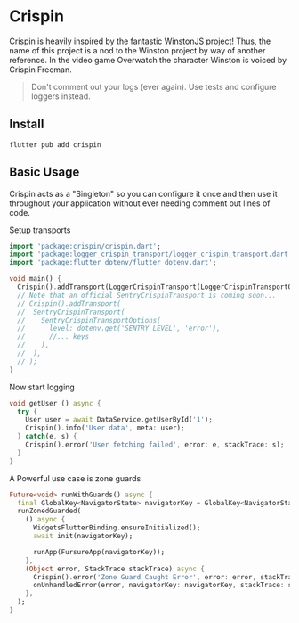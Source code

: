 # Crispin
Crispin is heavily inspired by the fantastic [WinstonJS](https://github.com/winstonjs/winston) project!
Thus, the name of this project is a nod to the Winston project by way of another reference.
In the video game Overwatch the character Winston is voiced by Crispin Freeman.

> Don't comment out your logs (ever again). Use tests and configure loggers instead.

## Install

```shell
flutter pub add crispin
```

## Basic Usage
Crispin acts as a "Singleton" so you can configure it once and then use it throughout your application without ever needing comment out lines of code.

Setup transports
```dart
import 'package:crispin/crispin.dart';
import 'package:logger_crispin_transport/logger_crispin_transport.dart';
import 'package:flutter_dotenv/flutter_dotenv.dart';

void main() {
  Crispin().addTransport(LoggerCrispinTransport(LoggerCrispinTransportOptions(level: dotenv.get('LOGGER_LEVEL', 'warn'))));
  // Note that an official SentryCrispinTransport is coming soon...
  // Crispin().addTransport(
  //  SentryCrispinTransport(
  //    SentryCrispinTransportOptions(
  //      level: dotenv.get('SENTRY_LEVEL', 'error'),
  //      //... keys
  //    ),
  //  ),
  // );
}
```

Now start logging

```dart
void getUser () async {
  try {
    User user = await DataService.getUserById('1');
    Crispin().info('User data', meta: user);
  } catch(e, s) {
    Crispin().error('User fetching failed', error: e, stackTrace: s);
  }
}
```

A Powerful use case is zone guards
```dart
Future<void> runWithGuards() async {
  final GlobalKey<NavigatorState> navigatorKey = GlobalKey<NavigatorState>();
  runZonedGuarded(
    () async {
      WidgetsFlutterBinding.ensureInitialized();
      await init(navigatorKey);

      runApp(FursureApp(navigatorKey));
    },
    (Object error, StackTrace stackTrace) async {
      Crispin().error('Zone Guard Caught Error', error: error, stackTrace: stackTrace);
      onUnhandledError(error, navigatorKey: navigatorKey, stackTrace: stackTrace); // <-- the navigatorKey is here for a nice trick when needing to perform navigation on errors.
    },
  );
}
```